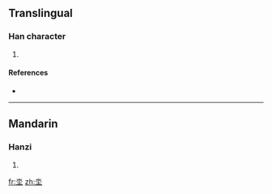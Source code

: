 ==Translingual==

===Han character===
{{Han char|rn=32|rad=土|as=04|sn=7|four=|canj=水土 (EG), X水土 (XEG)}}

# {{defn|Han|sort=土04}}

====References====
* {{Han ref|kx=0226.070|dkj=04940|dj=0461.070|hdz=10422.190|uh=5754|ud=22356}}

----

==Mandarin==

===Hanzi===
{{cmn-hanzi|pin=[[dì]] ([[di4]])|wg=ti<sup>4</sup>}}

# {{defn|Mandarin|sort=土04}}

[[fr:坔]]
[[zh:坔]]